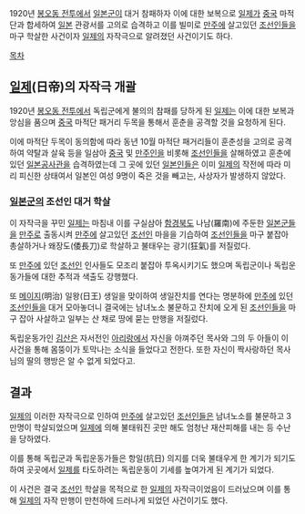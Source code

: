 1920년 [[봉오동 전투]]에서 [[일본군]]이 대거 참패하자 이에 대한 보복으로 [[일제]]가 [[중국]] 마적단과 합세하여 [[일본]] 관광서를 고의로 습격하고 이를 빌미로 [[만주]]에 살고있던 [[조선]]인들을 마구 학살한 사건이자 [[일제]]의 자작극으로 알려졌던 사건이기도 하다. 

[[목차]]
== [[일제]](日帝)의 자작극 개괄 == 
1920년 [[봉오동 전투]]에서 독립군에게 불의의 참패를 당하게 된 [[일제]]는 이에 대한 보복과 앙심을 품으며 [[중국]] 마적단 패거리 두목을 통해서 훈춘을 공격할 것을 요청하게 된다. 

이에 마적단 두목이 동의함에 따라 동년 10월 마적단 패거리들이 훈춘성을 고의로 공격하여 약탈과 살육 등을 일삼아 [[중국]] 및 [[만주]]인을 비롯해 [[조선]]인들을 살해하였고 훈춘에 있던 [[일본]]공사관을 습격하였는데 그 곳에 있던 [[일본인]]들은 이미 [[일제]]의 작전에 따라 미리 피신한 상태여서 일본인 여성 9명이 죽은 것을 빼고는, 사상자가 발생하지 않았다.

=== [[일본군]]의 조선인 대거 학살 === 
이 자작극을 꾸민 [[일제]]는 마침내 이를 구실삼아 [[함경북도]] 나남(羅南)에 주둔한 [[일본군]]들을 [[만주]]로 출동시켜 [[만주]]에 살고있던 [[조선]]인 마을을 기습하여 [[조선]]인들을 마구 붙잡아 총살하거나 왜장도(倭長刀)로 학살하고 불태우는 광기(狂氣)를 저질렀다.

또 [[만주]]에 있던 [[조선]]인 인사들도 모조리 붙잡아 투옥시키기도 했으며 독립군이나 독립운동가들에 대한 추적과 색출도 강행했다. 

또 [[메이지]](明治) 일왕(日王) 생일을 맞이하여 생일잔치를 연다는 명분하에 [[만주]]에 있던 [[조선]]인들을 대거 모아놓더니 결국에는 남녀노소 불문하고 잔치에 오게 된 [[조선]]인들을 마구 잡아 사살하고 일부는 산 채로 땅에 묻는 만행을 저질렀다. 

독립운동가인 [[김산]]은 자서전인 [[아리랑]]에서 자신을 아껴주던 목사와 그의 두 아들이 이 사건을 통해 몸뚱이가 토막나는 소식을 들었다고 전한다. 또한 자신이 짝사랑하던 목사님의 딸의 행방은 알 수 없게 되었다고.

== 결과 ==
[[일제]]의 이러한 자작극으로 인하여 [[만주]]에 살고있던 [[조선]]인들은 남녀노소를 불문하고 3만명이 학살되었으며 [[일제]]에 의해 불태워진 곳만 해도 엄청난 재산피해를 내는 등 수난을 당하였다.

이를 통해 독립군과 독립운동가들은 항일(抗日) 의지를 더욱 불태우게 한 계기가 되기도 하여 곳곳에서 [[일제]]를 타도하려는 독립운동이 기세를 높여가게 된 계기가 되었다.

이 사건은 결국 [[조선]]인 학살을 목적으로 한 [[일제]]의 자작극이었음이 드러났으며 이를 통해 [[일제]]의 자작 만행이 만천하에 드러나게 되었던 사건이기도 했다.
